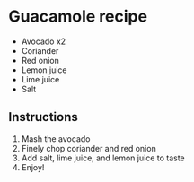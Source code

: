 # Guacamole recipe

 - Avocado x2
 - Coriander
 - Red onion
 - Lemon juice
 - Lime juice
 - Salt

## Instructions

 1. Mash the avocado
 2. Finely chop coriander and red onion
 3. Add salt, lime juice, and lemon juice to taste
 4. Enjoy!
